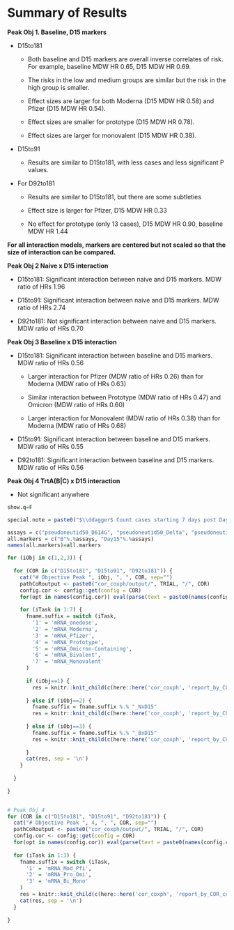 # Summary of Results
  
  
**Peak Obj 1. Baseline, D15 markers**

* D15to181

  - Both baseline and D15 markers are overall inverse correlates of risk. For example, baseline MDW HR 0.65, D15 MDW HR 0.69. 
  
  - The risks in the low and medium groups are similar but the risk in the high group is smaller.
  
  - Effect sizes are larger for both Moderna (D15 MDW HR 0.58) and Pfizer (D15 MDW HR 0.54).

  - Effect sizes are smaller for prototype (D15 MDW HR 0.78).

  - Effect sizes are larger for monovalent (D15 MDW HR 0.38).

* D15to91

  - Results are similar to D15to181, with less cases and less significant P values.

* For D92to181

  - Results are similar to D15to181, but there are some subtleties 
  
  - Effect size is larger for Pfizer, D15 MDW HR 0.33

  - No effect for prototype (only 13 cases), D15 MDW HR 0.90, baseline MDW HR 1.44

 
\vspace{.5cm}

**For all interaction models, markers are centered but not scaled so that the size of interaction can be compared.**
 
\vspace{.5cm}
**Peak Obj 2 Naive x D15 interaction**

* D15to181: Significant interaction between naive and D15 markers. MDW ratio of HRs 1.96 

* D15to91: Significant interaction between naive and D15 markers. MDW ratio of HRs 2.74
  
* D92to181: Not significant interaction between naive and D15 markers. MDW ratio of HRs 0.70 


\vspace{.5cm}
**Peak Obj 3 Baseline x D15 interaction**

* D15to181: Significant interaction between baseline and D15 markers. MDW ratio of HRs 0.56

  - Larger interaction for Pfizer (MDW ratio of HRs 0.26) than for Moderna (MDW ratio of HRs 0.63)
  
  - Similar interaction between Prototype (MDW ratio of HRs 0.47) and Omicron (MDW ratio of HRs 0.60)
  
  - Larger interaction for Monovalent (MDW ratio of HRs 0.38) than for Moderna (MDW ratio of HRs 0.68)

* D15to91: Significant interaction between baseline and D15 markers. MDW ratio of HRs 0.55

* D92to181: Significant interaction between baseline and D15 markers. MDW ratio of HRs 0.56


\vspace{.5cm}
**Peak Obj 4 TrtA(B|C) x D15 interaction **

* Not significant anywhere



```r

show.q=F

special.note = paste0("$\\ddagger$ Count cases starting 7 days post Day 15.")

assays = c("pseudoneutid50_D614G", "pseudoneutid50_Delta", "pseudoneutid50_Beta", "pseudoneutid50_BA.1", "pseudoneutid50_BA.4.BA.5", "pseudoneutid50_MDW")
all.markers = c("B"%.%assays, "Day15"%.%assays)
names(all.markers)=all.markers

for (iObj in c(1,2,3)) {
  
  for (COR in c("D15to181", "D15to91", "D92to181")) {
    cat("# Objective Peak ", iObj, ", ", COR, sep="")
    pathCoRoutput <- paste0("cor_coxph/output/", TRIAL, "/", COR)
    config.cor <- config::get(config = COR)
    for(opt in names(config.cor)) eval(parse(text = paste0(names(config.cor[opt])," <- config.cor[[opt]]")))
    
    for (iTask in 1:7) {
      fname.suffix = switch (iTask,
        '1' = 'mRNA_onedose',
        '2' = 'mRNA_Moderna',
        '3' = 'mRNA_Pfizer',
        '4' = 'mRNA_Prototype',
        '5' = 'mRNA_Omicron-Containing',
        '6' = 'mRNA_Bivalent',
        '7' = 'mRNA_Monovalent'
      )  
      
      if (iObj==1) {
        res = knitr::knit_child(c(here::here('cor_coxph', 'report_by_COR.Rmd')), quiet = TRUE)
        
      } else if (iObj==2) {
        fname.suffix = fname.suffix %.% "_NxD15"
        res = knitr::knit_child(c(here::here('cor_coxph', 'report_by_COR_conttab.Rmd')), quiet = TRUE)
        
      } else if (iObj==3) {
        fname.suffix = fname.suffix %.% "_BxD15"
        res = knitr::knit_child(c(here::here('cor_coxph', 'report_by_COR_conttab.Rmd')), quiet = TRUE)
        
      }
      cat(res, sep = '\n')
    }
    
  }
  
}


# Peak Obj 4
for (COR in c("D15to181", "D15to91", "D92to181")) {
  cat("# Objective Peak ", 4, ", ", COR, sep="")
  pathCoRoutput <- paste0("cor_coxph/output/", TRIAL, "/", COR)
  config.cor <- config::get(config = COR)
  for(opt in names(config.cor)) eval(parse(text = paste0(names(config.cor[opt])," <- config.cor[[opt]]")))
  
  for (iTask in 1:3) {
    fname.suffix = switch (iTask,
      '1' = 'mRNA_Mod_Pfi',
      '2' = 'mRNA_Pro_Omi',
      '3' = 'mRNA_Bi_Mono'
    )  
    res = knitr::knit_child(c(here::here('cor_coxph', 'report_by_COR_conttab.Rmd')), quiet = TRUE)
    cat(res, sep = '\n')
  }
  
}

```


